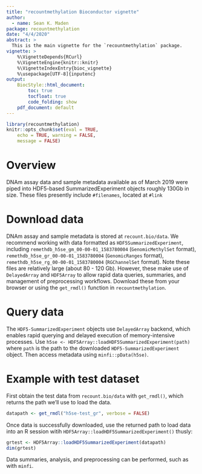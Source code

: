 ```yaml
---
title: "recountmethylation Bioconductor vignette"
author: 
  - name: Sean K. Maden
package: recountmethylation
date: "4/4/2020"
abstract: > 
  This is the main vignette for the `recountmethylation` package.
vignette: >
    %\VignetteDepends{RCurl}
    %\VignetteEngine{knitr::knitr} 
    %\VignetteIndexEntry{bioc_vignette} 
    %\usepackage[UTF-8]{inputenc}
output:
    BiocStyle::html_document:
        toc: true
        tocfloat: true
        code_folding: show
    pdf_document: default
---
```


```r
library(recountmethylation)
knitr::opts_chunk$set(eval = TRUE,
    echo = TRUE, warning = FALSE,
    message = FALSE)
```

# Overview

DNAm assay data and sample metadata available as of March 2019 were 
piped into HDF5-based SummarizedExperiment objects roughly 130Gb in size.
These files presently include `#filenames`, located at `#link`

# Download data

DNAm assay and sample metadata is stored at `recount.bio/data`. 
We recommend working with data formatted as `HDF5SummarizedExperiment`, including
`remethdb_h5se_gm_00-00-01_1583780004` (`GenomicMethylSet` format),
`remethdb_h5se_gr_00-00-01_1583780004` (`GenomicRanges` format), 
`remethdb_h5se_rg_00-00-01_1583780004` (`RGChannelSet` format). 
Note these files are relatively large (about 80 - 120 Gb). 
However, these make use of `DelayedArray` and `HDF5Array` to 
allow rapid data queries, summaries, and management of preprocessing workflows.
Download these from your browser or using the `get_rmdl()` function in `recountmethylation`.

# Query data

The `HDF5-SummarizedExperiment` objects use `DelayedArray` backend,
which enables rapid querying and delayed execution of memory-intensive processes.
Use `h5se <- HDF5Array::loadHDF5SummarizedExperiment(path)` where `path` is the path to the
downloaded `HDF5-SummarizedExperiment` object. Then access metadata using `minfi::pData(h5se)`.

# Example with test dataset

First obtain the test data from `recount.bio/data` with `get_rmdl()`, which returns the path we'll use to load the data.

```r
datapath <- get_rmdl("h5se-test_gr", verbose = FALSE)
```

Once data is successfully downloaded, use the returned path to load data into an R session witih `HDF5Array::loadHDF5SummarizedExperiment()` thusly:

```r
grtest <- HDF5Array::loadHDF5SummarizedExperiment(datapath)
dim(grtest)
```

Data summaries, analysis, and preprocessing can be performed, such as with `minfi`.
